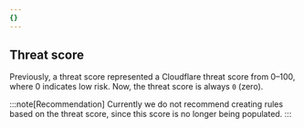 ```yaml
---
{}
---
```


## Threat score

Previously, a threat score represented a Cloudflare threat score from 0–100, where 0 indicates low risk. Now, the threat score is always `0` (zero).

:::note[Recommendation]
Currently we do not recommend creating rules based on the threat score, since this score is no longer being populated.
:::
